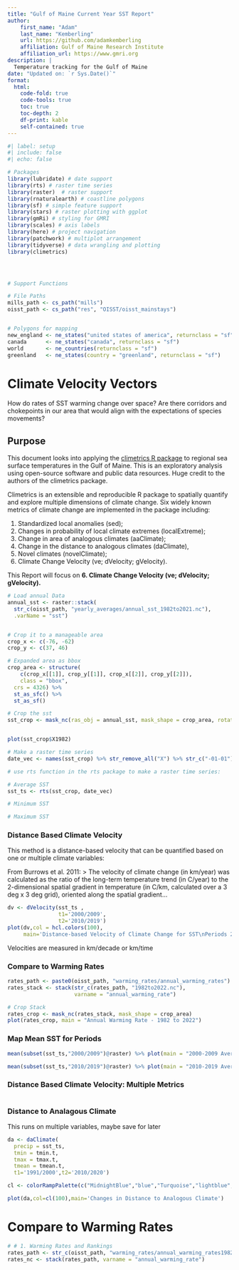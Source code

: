 ```yaml
---
title: "Gulf of Maine Current Year SST Report"
author: 
    first_name: "Adam"
    last_name: "Kemberling"
    url: https://github.com/adamkemberling
    affiliation: Gulf of Maine Research Institute
    affiliation_url: https://www.gmri.org
description: | 
  Temperature tracking for the Gulf of Maine
date: "Updated on: `r Sys.Date()`"
format: 
  html:
    code-fold: true
    code-tools: true
    toc: true
    toc-depth: 2
    df-print: kable
    self-contained: true
---
```



```r
#| label: setup
#| include: false
#| echo: false

# Packages
library(lubridate) # date support
library(rts) # raster time series
library(raster)  # raster support
library(rnaturalearth) # coastline polygons
library(sf) # simple feature support
library(stars) # raster plotting with ggplot
library(gmRi) # styling for GMRI
library(scales) # axis labels
library(here) # project navigation
library(patchwork) # multiplot arrangement
library(tidyverse) # data wrangling and plotting
library(climetrics)




# Support Functions

# File Paths
mills_path <- cs_path("mills")
oisst_path <- cs_path("res", "OISST/oisst_mainstays")


# Polygons for mapping
new_england <- ne_states("united states of america", returnclass = "sf")
canada      <- ne_states("canada", returnclass = "sf")
world       <- ne_countries(returnclass = "sf")
greenland   <- ne_states(country = "greenland", returnclass = "sf")
```

# Climate Velocity Vectors

How do rates of SST warming change over space? Are there corridors and chokepoints in our area that would align with the expectations of species movements?


## Purpose

This document looks into applying the [climetrics R package](https://github.com/shirintaheri/climetrics) to regional sea surface temperatures in the Gulf of Maine. This is an exploratory analysis using open-source software and public data resources. Huge credit to the authors of the climetrics package.


Climetrics is an extensible and reproducible R package to spatially quantify and explore multiple dimensions of climate change. Six widely known metrics of climate change are implemented in the package including:

 1. Standardized local anomalies (sed);   
 2. Changes in probability of local climate extremes (localExtreme);   
 3. Change in area of analogous climates (aaClimate);   
 4. Change in the distance to analogous climates (daClimate),   
 5. Novel climates (novelClimate);   
 6. Climate Change Velocity (ve; dVelocity; gVelocity).   

This Report will focus on **6. Climate Change Velocity (ve; dVelocity; gVelocity).**

```r
# Load annual Data
annual_sst <- raster::stack(
  str_c(oisst_path, "yearly_averages/annual_sst_1982to2021.nc"), 
  .varName = "sst")


# Crop it to a manageable area
crop_x <- c(-76, -62)
crop_y <- c(37, 46)
```


```r
# Expanded area as bbox
crop_area <- structure(
    c(crop_x[[1]], crop_y[[1]], crop_x[[2]], crop_y[[2]]),  
    class = "bbox",
  crs = 4326) %>% 
  st_as_sfc() %>% 
  st_as_sf()

# Crop the sst
sst_crop <- mask_nc(ras_obj = annual_sst, mask_shape = crop_area, rotate = T)


plot(sst_crop$X1982)

```


```r
# Make a raster time series
date_vec <- names(sst_crop) %>% str_remove_all("X") %>% str_c("-01-01") %>% as.Date()

# use rts function in the rts package to make a raster time series:

# Average SST
sst_ts <- rts(sst_crop, date_vec) 

# Minimum SST

# Maximum SST

```



### Distance Based Climate Velocity

This method is a distance-based velocity that can be quantified based on one or multiple climate variables:


From Burrows et al. 2011:
 > The velocity of climate change (in km/year) was calculated as the ratio of the long-term temperature trend (in C/year) to the 2-dimensional spatial gradient in temperature (in C/km, calculated over a 3 deg x 3 deg grid), oriented along the spatial gradient...

```r
dv <- dVelocity(sst_ts , 
                t1='2000/2009',
                t2='2010/2019')
plot(dv,col = hcl.colors(100), 
     main='Distance-based Velocity of Climate Change for SST\nPeriods 2000-2009 to 2010 to 2019')
```

Velocities are measured in km/decade or km/time


### Compare to Warming Rates

```r
rates_path <- paste0(oisst_path, "warming_rates/annual_warming_rates")
rates_stack <- stack(str_c(rates_path, "1982to2022.nc"), 
                     varname = "annual_warming_rate")

# Crop Stack
rates_crop <- mask_nc(rates_stack, mask_shape = crop_area)
plot(rates_crop, main = "Annual Warming Rate - 1982 to 2022")
```


### Map Mean SST for Periods

```r
mean(subset(sst_ts,"2000/2009")@raster) %>% plot(main = "2000-2009 Average SST")
```

```r
mean(subset(sst_ts,"2010/2019")@raster) %>% plot(main = "2010-2019 Average SST")
```



### Distance Based Climate Velocity: Multiple Metrics

```r

```


### Distance to Analagous Climate

This runs on multiple variables, maybe save for later

```r

da <- daClimate(
  precip = sst_ts, 
  tmin = tmin.t, 
  tmax = tmax.t, 
  tmean = tmean.t, 
  t1='1991/2000',t2='2010/2020')

cl <- colorRampPalette(c("MidnightBlue","blue","Turquoise","lightblue","gray","yellow","red"))

plot(da,col=cl(100),main='Changes in Distance to Analogous Climate')

```

# Compare to Warming Rates

```r
# # 1. Warming Rates and Rankings
rates_path <- str_c(oisst_path, "warming_rates/annual_warming_rates1982to2022.nc")
rates_nc <- stack(rates_path, varname = "annual_warming_rate")




```

